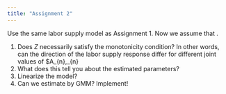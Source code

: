 ```yaml
---
title: "Assignment 2"
---
```


Use the same labor supply model as Assignment 1. Now we assume that .

1. Does $Z$ necessarily satisfy the monotonicity condition? In other words, can the direction of the labor supply response differ for different joint values of $A_{n},\alpha_{n}
2. What does this tell you about the estimated parameters?
3. Linearize the model?
4. Can we estimate by GMM? Implement!